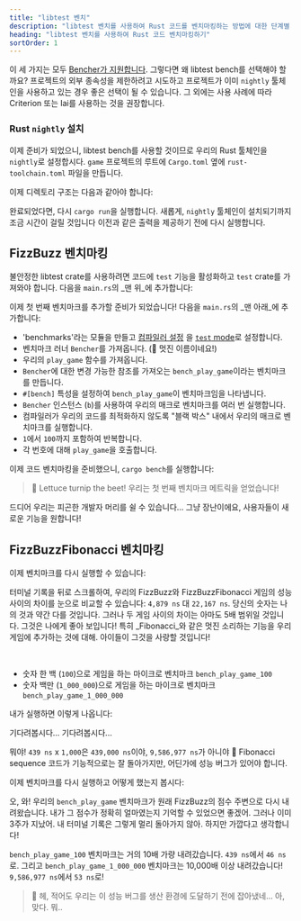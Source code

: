 ```yaml
---
title: "libtest 벤치"
description: "libtest 벤치를 사용하여 Rust 코드를 벤치마킹하는 방법에 대한 단계별 가이드"
heading: "libtest 벤치를 사용하여 Rust 코드 벤치마킹하기"
sortOrder: 1
---
```



<Benchmarking />

<WhatIsRust />

<FizzBuzzRust />

<StepByStepRust />

<MicroVsMacro />

<BenchmarkingRust />

이 세 가지는 모두 [Bencher가 지원합니다](/docs/ko/explanation/adapters/). 그렇다면 왜 libtest bench를 선택해야 할까요?
프로젝트의 외부 종속성을 제한하려고 시도하고 프로젝트가 이미 `nightly` 툴체인을 사용하고 있는 경우 좋은 선택이 될 수 있습니다.
그 외에는 사용 사례에 따라 Criterion 또는 Iai를 사용하는 것을 권장합니다.

### Rust `nightly` 설치

이제 준비가 되었으니, libtest bench를 사용할 것이므로 우리의 Rust 툴체인을 `nightly`로 설정합시다.
`game` 프로젝트의 루트에 `Cargo.toml` 옆에 `rust-toolchain.toml` 파일을 만듭니다.

<RustToolchainRustBenchCode />

이제 디렉토리 구조는 다음과 같아야 합니다:

<RustToolchainRustBenchTree />

완료되었다면, 다시 `cargo run`을 실행합니다.
새롭게, `nightly` 툴체인이 설치되기까지 조금 시간이 걸릴 것입니다
이전과 같은 출력을 제공하기 전에 다시 실행합니다.

<FizzBuzzRefactorRust />

## FizzBuzz 벤치마킹

불안정한 libtest crate를 사용하려면 코드에 `test` 기능을 활성화하고 `test` crate를 가져와야 합니다. 다음을 `main.rs`의 _맨 위_에 추가합니다:

<TestCreateRustBenchCode />

이제 첫 번째 벤치마크를 추가할 준비가 되었습니다!
다음을 `main.rs`의 _맨 아래_에 추가합니다:

<BenchPlayGameRustBenchCode />

- 'benchmarks'라는 모듈을 만들고
  [컴파일러 설정](https://doc.rust-lang.org/reference/conditional-compilation.html#the-cfg-attribute)
  을 [`test` mode](https://doc.rust-lang.org/book/ch11-03-test-organization.html#the-tests-module-and-cfgtest)로 설정합니다.
- 벤치마크 러너 `Bencher`를 가져옵니다. (🐰 멋진 이름이네요!)
- 우리의 `play_game` 함수를 가져옵니다.
- `Bencher`에 대한 변경 가능한 참조를 가져오는 `bench_play_game`이라는 벤치마크를 만듭니다.
- `#[bench]` 특성을 설정하여 `bench_play_game`이 벤치마크임을 나타냅니다.
- `Bencher` 인스턴스 (`b`)를 사용하여 우리의 매크로 벤치마크를 여러 번 실행합니다.
- 컴파일러가 우리의 코드를 최적화하지 않도록 "블랙 박스" 내에서 우리의 매크로 벤치마크를 실행합니다.
- `1`에서 `100`까지 포함하여 반복합니다.
- 각 번호에 대해 `play_game`을 호출합니다.

이제 코드 벤치마킹을 준비했으니, `cargo bench`를 실행합니다:

<BenchPlayGameRustBenchOutput />

> 🐰 Lettuce turnip the beet! 우리는 첫 번째 벤치마크 메트릭을 얻었습니다!

드디어 우리는 피곤한 개발자 머리를 쉴 수 있습니다...
그냥 장난이에요, 사용자들이 새로운 기능을 원합니다!

<FizzBuzzFibonacciRust />

## FizzBuzzFibonacci 벤치마킹

이제 벤치마크를 다시 실행할 수 있습니다:

<BenchPlayGameFibonacciRustBenchOutput />

터미널 기록을 뒤로 스크롤하여,
우리의 FizzBuzz와 FizzBuzzFibonacci 게임의 성능 사이의 차이를 눈으로 비교할 수 있습니다: `4,879 ns` 대 `22,167 ns`.
당신의 숫자는 나의 것과 약간 다를 것입니다.
그러나 두 게임 사이의 차이는 아마도 5배 범위일 것입니다.
그것은 나에게 좋아 보입니다! 특히 _Fibonacci_와 같은 멋진 소리하는 기능을 우리 게임에 추가하는 것에 대해.
아이들이 그것을 사랑할 것입니다!

<FizzBuzzFibonacciOpenRust />

<TheEnd />

<br />

<OnFire />

<BenchPlayGameOnFireRustBenchCode />

- 숫자 한 백 (`100`)으로 게임을 하는 마이크로 벤치마크 `bench_play_game_100`
- 숫자 백만 (`1_000_000`)으로 게임을 하는 마이크로 벤치마크 `bench_play_game_1_000_000`

내가 실행하면 이렇게 나옵니다:

<BenchPlayGameOnFireRustBenchOutputStart />

기다려봅시다... 기다려봅시다...

<BenchPlayGameOnFireRustBenchOutput />

뭐야! `439 ns` x `1,000`은 `439,000 ns`이야, `9,586,977 ns`가 아니야 🤯
Fibonacci sequence 코드가 기능적으로는 잘 돌아가지만, 어딘가에 성능 버그가 있어야 합니다.

<FizzBuzzFibonacciFixRust />

이제 벤치마크를 다시 실행하고 어떻게 했는지 봅시다:

<BenchPlayGameFixRustBenchOutput />

오, 와! 우리의 `bench_play_game` 벤치마크가 원래 FizzBuzz의 점수 주변으로 다시 내려왔습니다.
내가 그 점수가 정확히 얼마였는지 기억할 수 있었으면 좋겠어. 그러나 이미 3주가 지났어.
내 터미널 기록은 그렇게 멀리 돌아가지 않아.
하지만 가깝다고 생각합니다!

`bench_play_game_100` 벤치마크는 거의 10배 가량 내려갔습니다. `439 ns`에서 `46 ns`로.
그리고 `bench_play_game_1_000_000` 벤치마크는 10,000배 이상 내려갔습니다! `9,586,977 ns`에서 `53 ns`로!

> 🐰 헤, 적어도 우리는 이 성능 버그를 생산 환경에 도달하기 전에 잡아냈네... 아, 맞다. 뭐..

<CatchInCi />

<CatchInCiRustBenchOutput />

<CatchInCiPlot />

<CatchInCiPlotRustBench title="libtest bench로 Rust 벤치마킹하는 방법" />

<BencherFooter />
